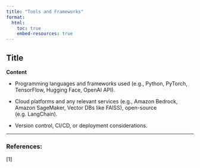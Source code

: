 ```yaml
---
title: "Tools and Frameworks"
format:
  html:
    toc: true
    embed-resources: true
---
```


## Title
**Content**

- Programming languages and frameworks used (e.g., Python, PyTorch, TensorFlow, Hugging Face, OpenAI API).

- Cloud platforms and any relevant services (e.g., Amazon Bedrock, Amazon SageMaker, Vector DBs like FAISS), open-source (e.g. LangChain).

- Version control, CI/CD, or deployment considerations.

---

### References:

[1]